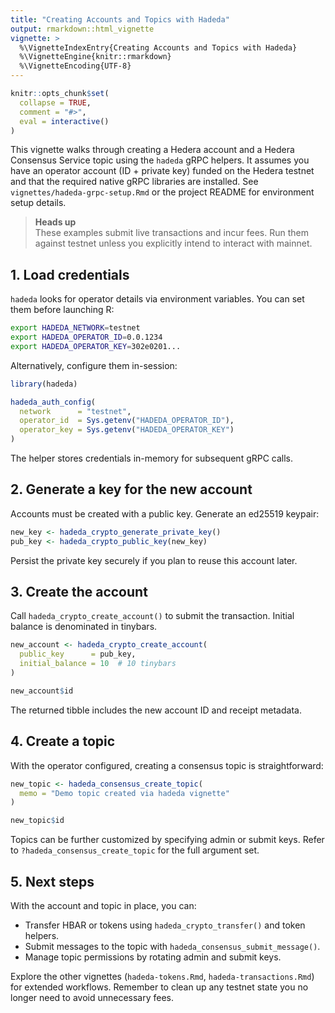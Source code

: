 ```yaml
---
title: "Creating Accounts and Topics with Hadeda"
output: rmarkdown::html_vignette
vignette: >
  %\VignetteIndexEntry{Creating Accounts and Topics with Hadeda}
  %\VignetteEngine{knitr::rmarkdown}
  %\VignetteEncoding{UTF-8}
---
```


```r
knitr::opts_chunk$set(
  collapse = TRUE,
  comment = "#>",
  eval = interactive()
)
```

This vignette walks through creating a Hedera account and a Hedera Consensus Service topic using the `hadeda` gRPC helpers. It assumes you have an operator account (ID + private key) funded on the Hedera testnet and that the required native gRPC libraries are installed. See `vignettes/hadeda-grpc-setup.Rmd` or the project README for environment setup details.

> **Heads up**  
> These examples submit live transactions and incur fees. Run them against testnet unless you explicitly intend to interact with mainnet.

## 1. Load credentials

`hadeda` looks for operator details via environment variables. You can set them before launching R:

```bash
export HADEDA_NETWORK=testnet
export HADEDA_OPERATOR_ID=0.0.1234
export HADEDA_OPERATOR_KEY=302e0201...
```

Alternatively, configure them in-session:

```r
library(hadeda)

hadeda_auth_config(
  network      = "testnet",
  operator_id  = Sys.getenv("HADEDA_OPERATOR_ID"),
  operator_key = Sys.getenv("HADEDA_OPERATOR_KEY")
)
```

The helper stores credentials in-memory for subsequent gRPC calls.

## 2. Generate a key for the new account

Accounts must be created with a public key. Generate an ed25519 keypair:

```r
new_key <- hadeda_crypto_generate_private_key()
pub_key <- hadeda_crypto_public_key(new_key)
```

Persist the private key securely if you plan to reuse this account later.

## 3. Create the account

Call `hadeda_crypto_create_account()` to submit the transaction. Initial balance is denominated in tinybars.

```r
new_account <- hadeda_crypto_create_account(
  public_key      = pub_key,
  initial_balance = 10  # 10 tinybars
)

new_account$id
```

The returned tibble includes the new account ID and receipt metadata.

## 4. Create a topic

With the operator configured, creating a consensus topic is straightforward:

```r
new_topic <- hadeda_consensus_create_topic(
  memo = "Demo topic created via hadeda vignette"
)

new_topic$id
```

Topics can be further customized by specifying admin or submit keys. Refer to `?hadeda_consensus_create_topic` for the full argument set.

## 5. Next steps

With the account and topic in place, you can:

- Transfer HBAR or tokens using `hadeda_crypto_transfer()` and token helpers.
- Submit messages to the topic with `hadeda_consensus_submit_message()`.
- Manage topic permissions by rotating admin and submit keys.

Explore the other vignettes (`hadeda-tokens.Rmd`, `hadeda-transactions.Rmd`) for extended workflows. Remember to clean up any testnet state you no longer need to avoid unnecessary fees.
